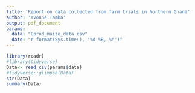 ```yaml
---
title: 'Report on data collected from farm trials in Northern Ghana'
author: 'Yvonne Tamba'
output: pdf_document
params:
  data: "Eprod_maize_data.csv"
  date: "r format(Sys.time(), '%d %B, %Y')"
---
```



```r
library(readr)
#library(tidyverse)
Data<- read_csv(params$data)
#tidyverse::glimpse(Data)
str(Data)
summary(Data)
```
